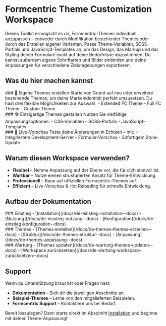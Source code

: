 
<Meta title='DE/Einleitung' />

# Formcentric Theme Customization Workspace

Dieses Toolkit ermöglicht es dir, Formcentric-Themes individuell anzupassen – entweder durch Modifikation bestehender Themes oder durch das Erstellen eigener Varianten. Passe Theme-Variablen, SCSS-Partials und JavaScript-Templates an, um das Design, das Markup und das Styling deiner Formulare exakt auf deine Bedürfnisse abzustimmen. Du kannst außerdem eigene Schriftarten und Bilder einbinden und deine Anpassungen für verschiedene Zielumgebungen exportieren.

## Was du hier machen kannst

<div style={{ display: 'grid', gridTemplateColumns: 'repeat(auto-fit, minmax(300px, 1fr))', gap: '1rem', padding: '1rem 0' }}>
  <div style={{ padding: '1rem', borderRadius: 16, backgroundColor: '#F7F8FD' }}>
    ### 🎨 Eigene Themes erstellen  
    Starte von Grund auf neu oder erweitere bestehende Themes, um deine Markenidentität perfekt umzusetzen.  
    Du hast drei flexible Möglichkeiten zur Auswahl:  
    - Extended FC Theme  
    - Full FC Theme  
    - Custom Theme
  </div>

<div style={{ padding: '1rem', borderRadius: 16, backgroundColor: '#F7F8FD' }}>
    ### 🛠️ Einzigartige Themes gestalten 
    Nutzen Sie vielfältige Anpassungsoptionen: 
    - CSS-Variablen
    - SCSS-Partials 
    - JavaScript-Templates
</div>

  <div style={{ padding: '1rem', borderRadius: 16, backgroundColor: '#F7F8FD' }}>
    ### 🔄 Live-Vorschau  
    Teste deine Änderungen in Echtzeit – mit:  
    - Integriertem Development-Server  
    - Formular-Vorschau  
    - Sofortigem Style-Update
  </div>
</div>

## Warum diesen Workspace verwenden?

- **Flexibel** – Nehme Anpassung auf der Ebene vor, die für dich sinnvoll ist.
- **Wartbar** – Nutze eienen strukturierten Ansatz für Theme-Entwicklung.
- **Professionell** – Baue auf offiziellen Formcentric-Themes auf.
- **Effizient** – Live-Vorschau & Hot Reloading für schnelle Entwicklung.

## Aufbau der Dokumentation

<div style={{ display: 'grid', gridTemplateColumns: 'repeat(auto-fit, minmax(250px, 1fr))', gap: '1rem', padding: '1rem 0' }}>
  <div style={{ padding: '1rem', borderRadius: 16, backgroundColor: '#F7F8FD' }}>
    ### Einstieg  
    - [Installation](/docs/de-einstieg-installation--docs)  
    - [Nutzung](/docs/de-einstieg-nutzung--docs)  
    - [Konfiguration](/docs/de-einstieg-konfiguration--docs)
  </div>

<div style={{ padding: '1rem', borderRadius: 16, backgroundColor: '#F7F8FD' }}>
    ### Themes 
    - [Themes erstellen](/docs/de-themes-themes-erstellen--docs)
    - [Struktur](/docs/de-themes-struktur--docs)
    - [Anpassung](/docs/de-themes-anpassung--docs)
</div>

  <div style={{ padding: '1rem', borderRadius: 16, backgroundColor: '#F7F8FD' }}>
    ### Wartung  
    - [Themes updaten](/docs/de-wartung-themes-updaten--docs)  
    - [Workspace zurücksetzen](/docs/de-wartung-workspace-zurücksetzen--docs)  
  </div>
</div>

## Support

Wenn du Unterstützung brauchst oder Fragen hast:

- **Dokumentation** – Sieh dir die jeweiligen Abschnitte an.
- **Beispiel-Themes** – Lerne von den mitgelieferten Beispielen.
- **Formcentric Support** – Kontaktiere uns bei Bedarf.

Bereit loszulegen? Dann starte direkt im Abschnitt [Installation](/docs/de-einstieg-installation--docs) und beginne mit deiner Theme-Anpassung!
